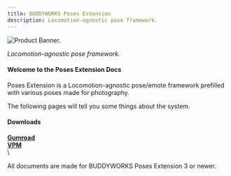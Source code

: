 ```yaml
---
title: BUDDYWORKS Poses Extension
description: Locomotion-agnostic pose framework.
---
```


![Product Banner.](./img/banner.png)  

*Locomotion-agnostic pose framework.*

#### Welcome to the Poses Extension Docs
Poses Extension is a Locomotion-agnostic pose/emote framework prefilled with various poses made for photography.  

The following pages will tell you some things about the system.

#### Downloads
<a href="https://buddyworks.gumroad.com/"><b>Gumroad</b></a>  
<a href="https://repo.buddyworks.wtf/"><b>VPM</b></a>  
\
<Aside> All documents are made for BUDDYWORKS Poses Extension 3 or newer.</Aside>